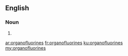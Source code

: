 ==English==

===Noun===
{{head|en|plural}}

# {{plural of|organofluorine|lang=en|nocat=1}}

[[ar:organofluorines]]
[[fr:organofluorines]]
[[ku:organofluorines]]
[[my:organofluorines]]